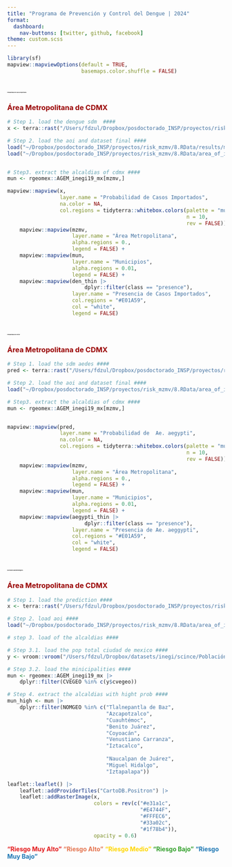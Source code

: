 ```yaml
---
title: "Programa de Prevención y Control del Dengue | 2024"
format: 
  dashboard:
    nav-buttons: [twitter, github, facebook]
theme: custom.scss
---
```


```r
library(sf)
mapview::mapviewOptions(default = TRUE,
                        basemaps.color.shuffle = FALSE)
```


# [**Probabilidad de Casos Importados**]{style="font-size:2pt"}

::: panel-tabset

### [**Área Metropolitana de CDMX**]{style="color:#990000"}

```r

# Step 1. load the dengue sdm  ####
x <- terra::rast("/Users/fdzul/Dropbox/posdoctorado_INSP/proyectos/risk_mzmv/11.output/pred_dengue.tif")

# Step 2. load the aoi and dataset final ####
load("~/Dropbox/posdoctorado_INSP/proyectos/risk_mzmv/8.RData/results/ml_dengue/ml_dengue_cdmx.RData")
load("~/Dropbox/posdoctorado_INSP/proyectos/risk_mzmv/8.RData/area_of_interes/aoi.RData")


# Step3. extract the alcaldias of cdmx ####
mun <- rgeomex::AGEM_inegi19_mx[mzmv,]

mapview::mapview(x,
                 layer.name = "Probabilidad de Casos Importados",
                 na.color = NA,
                 col.regions = tidyterra::whitebox.colors(palette = "muted", 
                                                          n = 10,
                                                          rev = FALSE)) +
    mapview::mapview(mzmv,
                     layer.name = "Área Metropolitana",
                     alpha.regions = 0.,
                     legend = FALSE) +
    mapview::mapview(mun,
                     layer.name = "Municipios",
                     alpha.regions = 0.01,
                     legend = FALSE) +
    mapview::mapview(den_thin |> 
                         dplyr::filter(class == "presence"),
                     layer.name = "Presencia de Casos Importados",
                     col.regions = "#E01A59",
                     col = "white",
                     legend = FALSE)

```

:::


# [**Probabilidad de Vector**]{style="font-size:2pt"}

::: panel-tabset

### [**Área Metropolitana de CDMX**]{style="color:#990000"}
```r


# Step 1. load the sdm aedes ####
pred <- terra::rast("/Users/fdzul/Dropbox/posdoctorado_INSP/proyectos/risk_mzmv/11.output/pred_ae_aegypti.tif")

# Step 2. load the aoi and dataset final ####
load("~/Dropbox/posdoctorado_INSP/proyectos/risk_mzmv/8.RData/area_of_interes/aoi_aedes_thin.RData")

# Step3. extract the alcaldias of cdmx ####
mun <- rgeomex::AGEM_inegi19_mx[mzmv,]


mapview::mapview(pred,
                 layer.name = "Probabilidad de  Ae. aegypti",
                 na.color = NA,
                 col.regions = tidyterra::whitebox.colors(palette = "muted", 
                                                          n = 10,
                                                          rev = FALSE)) +
    mapview::mapview(mzmv,
                     layer.name = "Área Metropolitana",
                     alpha.regions = 0.,
                     legend = FALSE) +
    mapview::mapview(mun,
                     layer.name = "Municipios",
                     alpha.regions = 0.01,
                     legend = FALSE) +
    mapview::mapview(aegypti_thin |> 
                         dplyr::filter(class == "presence"),
                     layer.name = "Presencia de Ae. aeggypti",
                     col.regions = "#E01A59",
                     col = "white",
                     legend = FALSE)


```
:::


# [**Escenarios Epidemiológicos**]{style="font-size:2pt"}

::: panel-tabset

### [**Área Metropolitana de CDMX**]{style="color:#990000"}


```r
# Step 1. load the prediction ####
x <- terra::rast("/Users/fdzul/Dropbox/posdoctorado_INSP/proyectos/risk_mzmv/11.output/pred_class_risk.tif")

# Step 2. load aoi ####
load("~/Dropbox/posdoctorado_INSP/proyectos/risk_mzmv/8.RData/area_of_interes/aoi.RData")

# step 3. load of the alcaldias ####

# Step 3.1. load the pop total ciudad de mexico ####
y <- vroom::vroom("/Users/fdzul/Dropbox/datasets/inegi/scince/Población total Ciudad de México - 09101 por municipio_demarcación territorial.csv")

# Step 3.2. load the minicipalities ####
mun <- rgeomex::AGEM_inegi19_mx |>
    dplyr::filter(CVEGEO %in% c(y$cvegeo))

# Step 4. extract the alcaldias with hight prob ####
mun_high <- mun |>
    dplyr::filter(NOMGEO %in% c("Tlalnepantla de Baz",
                                "Azcapotzalco",
                                "Cuauhtémoc",
                                "Benito Juárez",
                                "Coyoacán",
                                "Venustiano Carranza",
                                "Iztacalco",
                                
                                "Naucalpan de Juárez",
                                "Miguel Hidalgo",
                                "Iztapalapa"))

leaflet::leaflet() |>
    leaflet::addProviderTiles("CartoDB.Positron") |>
    leaflet::addRasterImage(x,
                            colors = rev(c("#e31a1c", 
                                           "#E4744F",
                                           "#FFFEC6",
                                           "#33a02c",
                                           "#1f78b4")),
                            opacity = 0.6) 
```


[**"Riesgo Muy Alto"**]{style="color:#e31a1c"}
[**"Riesgo Alto"**]{style="color:#E4744F"}
[**"Riesgo Medio"**]{style="color:#ffd600"}
[**"Riesgo Bajo"**]{style="color:#33a02c"}
[**"Riesgo Muy Bajo"**]{style="color:#1f78b4"}

:::

